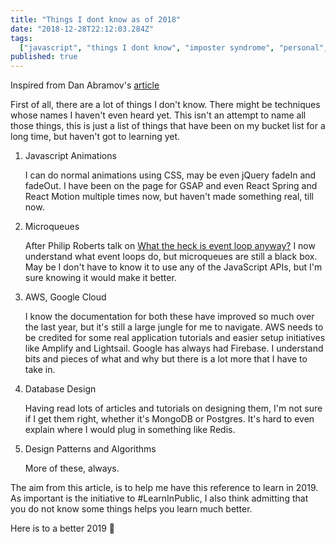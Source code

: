 ```yaml
---
title: "Things I dont know as of 2018"
date: "2018-12-28T22:12:03.284Z"
tags:
  ["javascript", "things I dont know", "imposter syndrome", "personal", "2018"]
published: true
---
```


Inspired from Dan Abramov's [article](https://overreacted.io/things-i-dont-know-as-of-2018/)

First of all, there are a lot of things I don't know. There might be techniques whose names I haven't even heard yet. This isn't an attempt to name all those things, this is just a list of things that have been on my bucket list for a long time, but haven't got to learning yet.

1. Javascript Animations

   I can do normal animations using CSS, may be even jQuery fadeIn and fadeOut. I have been on the page for GSAP and even React Spring and React Motion multiple times now, but haven't made something real, till now.

2. Microqueues

   After Philip Roberts talk on [What the heck is event loop anyway?](https://www.youtube.com/watch?v=8aGhZQkoFbQ) I now understand what event loops do, but microqueues are still a black box. May be I don't have to know it to use any of the JavaScript APIs, but I'm sure knowing it would make it better.

3. AWS, Google Cloud

   I know the documentation for both these have improved so much over the last year, but it's still a large jungle for me to navigate. AWS needs to be credited for some real application tutorials and easier setup initiatives like Amplify and Lightsail. Google has always had Firebase. I understand bits and pieces of what and why but there is a lot more that I have to take in.

4. Database Design

   Having read lots of articles and tutorials on designing them, I'm not sure if I get them right, whether it's MongoDB or Postgres. It's hard to even explain where I would plug in something like Redis.

5. Design Patterns and Algorithms

   More of these, always.

The aim from this article, is to help me have this reference to learn in 2019. As important is the initiative to #LearnInPublic, I also think admitting that you do not know some things helps you learn much better.

Here is to a better 2019 🥂
